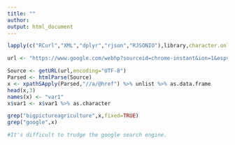 ```yaml
---
title: ""
author: 
output: html_document
---
```

```r
lapply(c("RCurl","XML","dplyr","rjson","RJSONIO"),library,character.only=T)
```





 
```r
url <- "https://www.google.com/webhp?sourceid=chrome-instant&ion=1&espv=2&ie=UTF-8#q=big%20brown%20cows"

Source <- getURL(url,encoding="UTF-8")
Parsed <- htmlParse(Source)
x <- xpathSApply(Parsed,"//a/@href") %>% unlist %>% as.data.frame
head(x,3)
names(x) <- "var1"
x$var1 <- x$var1 %>% as.character

grep("bigpictureagriculture",x,fixed=TRUE)
grep("google",x)

#It's difficult to trudge the google search engine. 

```








